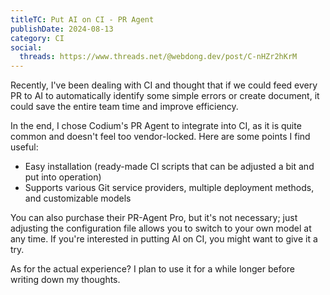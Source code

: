 ```yaml
---
titleTC: Put AI on CI - PR Agent
publishDate: 2024-08-13
category: CI
social:
  threads: https://www.threads.net/@webdong.dev/post/C-nHZr2hKrM
---
```


Recently, I've been dealing with CI and thought that if we could feed every PR to AI to automatically identify some simple errors or create document, it could save the entire team time and improve efficiency.

In the end, I chose Codium's PR Agent to integrate into CI, as it is quite common and doesn't feel too vendor-locked. Here are some points I find useful:

- Easy installation (ready-made CI scripts that can be adjusted a bit and put into operation)
- Supports various Git service providers, multiple deployment methods, and customizable models

You can also purchase their PR-Agent Pro, but it's not necessary; just adjusting the configuration file allows you to switch to your own model at any time. If you're interested in putting AI on CI, you might want to give it a try.

As for the actual experience? I plan to use it for a while longer before writing down my thoughts.
